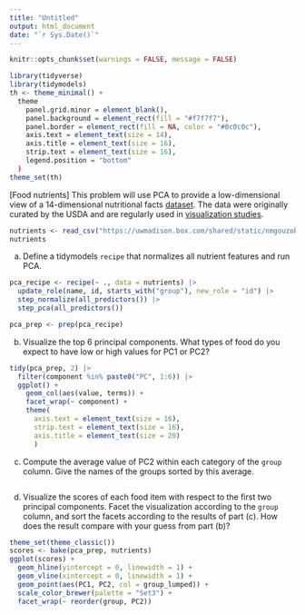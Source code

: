 ```yaml
---
title: "Untitled"
output: html_document
date: "`r Sys.Date()`"
---
```


```r
knitr::opts_chunk$set(warnings = FALSE, message = FALSE)
```

```r
library(tidyverse)
library(tidymodels)
th <- theme_minimal() + 
  theme
    panel.grid.minor = element_blank(),
    panel.background = element_rect(fill = "#f7f7f7"),
    panel.border = element_rect(fill = NA, color = "#0c0c0c"),
    axis.text = element_text(size = 14),
    axis.title = element_text(size = 16),
    strip.text = element_text(size = 16),
    legend.position = "bottom"
  )
theme_set(th)
```

[Food nutrients] This problem will use PCA to provide a low-dimensional view
of a 14-dimensional nutritional facts
[dataset](https://uwmadison.box.com/shared/static/nmgouzobq5367aex45pnbzgkhm7sur63.csv).
The data were originally curated by the USDA and are regularly used in
[visualization studies](http://bl.ocks.org/syntagmatic/raw/3150059/).
    
```r
nutrients <- read_csv("https://uwmadison.box.com/shared/static/nmgouzobq5367aex45pnbzgkhm7sur63.csv")
nutrients
```
    
a. Define a tidymodels `recipe` that normalizes all nutrient features and run PCA.

```r
pca_recipe <- recipe(~ ., data = nutrients) |>
  update_role(name, id, starts_with("group"), new_role = "id") |>
  step_normalize(all_predictors()) |>
  step_pca(all_predictors())

pca_prep <- prep(pca_recipe)
```

b. Visualize the top 6 principal components. What types of food do you expect to
have low or high values for PC1 or PC2?

```r
tidy(pca_prep, 2) |>
  filter(component %in% paste0("PC", 1:6)) |>
  ggplot() +
    geom_col(aes(value, terms)) +
    facet_wrap(~ component) +
    theme(
      axis.text = element_text(size = 16),
      strip.text = element_text(size = 16),
      axis.title = element_text(size = 20)
      )

```

c. Compute the average value of PC2 within each category of the `group` column.
Give the names of the groups sorted by this average.

```r
```

d. Visualize the scores of each food item with respect to the first two
principal components. Facet the visualization according to the `group` column,
and sort the facets according to the results of part (c). How does the result
compare with your guess from part (b)?

```r
theme_set(theme_classic())
scores <- bake(pca_prep, nutrients)
ggplot(scores) +
  geom_hline(yintercept = 0, linewidth = 1) +
  geom_vline(xintercept = 0, linewidth = 1) +
  geom_point(aes(PC1, PC2, col = group_lumped)) +
  scale_color_brewer(palette = "Set3") +
  facet_wrap(~ reorder(group, PC2))
```

